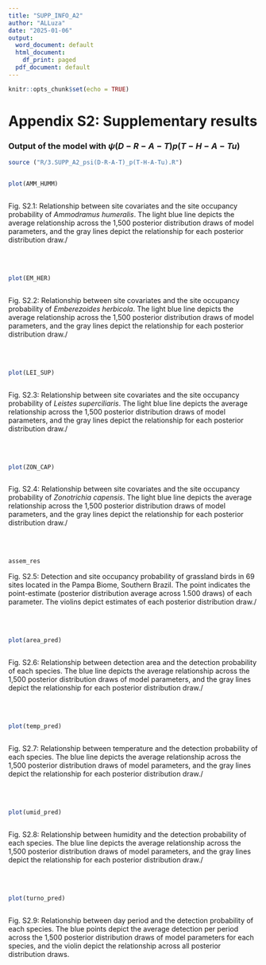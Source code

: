 ```yaml
---
title: "SUPP_INFO_A2"
author: "ALLuza"
date: "2025-01-06"
output:
  word_document: default
  html_document:
    df_print: paged
  pdf_document: default
---
```


```r
knitr::opts_chunk$set(echo = TRUE)
```

# Appendix S2: Supplementary results

### Output of the model with $\psi(D-R-A-T)p(T-H-A-Tu)$

```r


source ("R/3.SUPP_A2_psi(D-R-A-T)_p(T-H-A-Tu).R")


plot(AMM_HUMM)



```
Fig. S2.1: Relationship between site covariates and the site occupancy probability of *Ammodramus humeralis*. The light blue line depicts the average relationship across the 1,500 posterior distribution draws of model parameters, and the gray lines depict the relationship for each posterior distribution draw./

<br>
<br>

```r




plot(EM_HER)



```
Fig. S2.2: Relationship between site covariates and the site occupancy probability of *Emberezoides herbicola*. The light blue line depicts the average relationship across the 1,500 posterior distribution draws of model parameters, and the gray lines depict the relationship for each posterior distribution draw./

<br>
<br>



```r



plot(LEI_SUP)



```
Fig. S2.3: Relationship between site covariates and the site occupancy probability of *Leistes superciliaris*. The light blue line depicts the average relationship across the 1,500 posterior distribution draws of model parameters, and the gray lines depict the relationship for each posterior distribution draw./

<br>
<br>


```r



plot(ZON_CAP)



```

Fig. S2.4: Relationship between site covariates and the site occupancy probability of *Zonotrichia capensis*. The light blue line depicts the average relationship across the 1,500 posterior distribution draws of model parameters, and the gray lines depict the relationship for each posterior distribution draw./

<br>
<br>


```r

assem_res

```
Fig. S2.5: Detection and site occupancy probability of grassland birds in 69 sites located in the Pampa Biome, Southern Brazil. The point indicates the point-estimate (posterior distribution average across 1.500 draws) of each parameter. The violins depict estimates of each posterior distribution draw./


<br>
<br>


```r




plot(area_pred)



```
Fig. S2.6: Relationship between detection area and the detection probability of each species. The blue line depicts the average relationship across the 1,500 posterior distribution draws of model parameters, and the gray lines depict the relationship for each posterior distribution draw./

<br>
<br>


```r




plot(temp_pred)



```
Fig. S2.7: Relationship between temperature and the detection probability of each species. The blue line depicts the average relationship across the 1,500 posterior distribution draws of model parameters, and the gray lines depict the relationship for each posterior distribution draw./

<br>
<br>



```r




plot(umid_pred)



```
Fig. S2.8: Relationship between humidity and the detection probability of each species. The blue line depicts the average relationship across the 1,500 posterior distribution draws of model parameters, and the gray lines depict the relationship for each posterior distribution draw./

<br>
<br>


```r




plot(turno_pred)



```
Fig. S2.9: Relationship between day period and the detection probability of each species. The blue points depict the average detection per period across the 1,500 posterior distribution draws of model parameters for each species, and the violin depict the relationship across all posterior distribution draws.